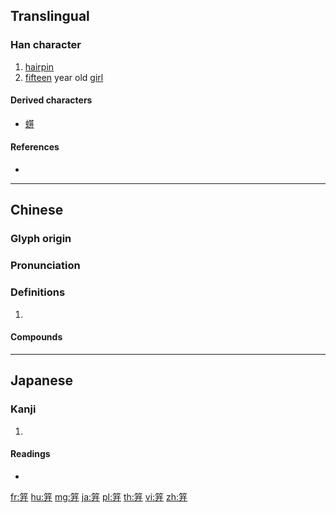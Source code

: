 {{character info/new}}
==Translingual==

===Han character===
{{Han char|rn=118|rad=竹|as=04|sn=10|four=88441|canj=HMT|ids=⿱⺮开}}

# [[hairpin]]
# [[fifteen]] year old [[girl]]

====Derived characters====
* [[䗗]]

====References====
* {{Han ref|kx=0878.090|dkj=25862|dj=1306.220|hdz=52949.090|uh=7B04|ud=31492|bh=D340|bd=54080}}

----

==Chinese==
{{zh-forms}}

===Glyph origin===
{{Han etym}}

===Pronunciation===
{{zh-pron
|m=jī
|c=gai1
|mc=y
|oc=y
|cat=
}}

===Definitions===
{{zh-hanzi}}

# {{rfdef|zh}}

====Compounds====
{{zh-der|加笄|及笄|副笄|弱笄|既笄|磨笄|骨笄|笄年|編笄|笄字|笄冠|笄丱|驢生笄角|笄禮}}

----

==Japanese==
{{wikipedia|lang=ja}}

===Kanji===
{{ja-kanji|grade=|rs=竹04}}

# {{defn|lang=ja|sort=竹04}}

====Readings====
* {{ja-readings|on=[[けい]] (kei)|kun=[[こうがい]] (kougai)}}

[[fr:笄]]
[[hu:笄]]
[[mg:笄]]
[[ja:笄]]
[[pl:笄]]
[[th:笄]]
[[vi:笄]]
[[zh:笄]]